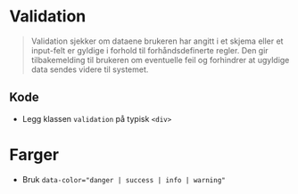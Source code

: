 
<Meta of={stories} />

# Validation
> Validation sjekker om dataene brukeren har angitt i et skjema eller et input-felt er gyldige i forhold til forhåndsdefinerte regler. Den gir tilbakemelding til brukeren om eventuelle feil og forhindrer at ugyldige data sendes videre til systemet.

## Kode
- Legg klassen `validation` på typisk `<div>`
<Canvas of={stories.Default} />

# Farger
- Bruk `data-color="danger | success | info | warning"`
<Canvas of={stories.Colors} />

<CssVariables component="validation" />